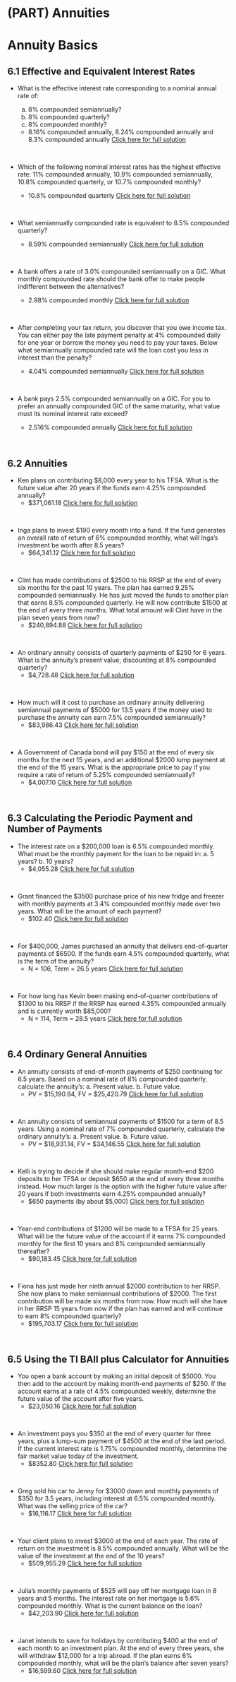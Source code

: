 # (PART) Annuities {-}

#  Annuity Basics

##  6.1  Effective and Equivalent Interest Rates {-}

*  What is the effective interest rate corresponding to a nominal annual rate of:

    a. 8% compounded semiannually?
    b. 8% compounded quarterly?
    c. 8% compounded monthly?

    *   8.16% compounded annually, 8.24% compounded annually and 8.3% compounded annually  [Click here for full solution](https://youtu.be/iwRJ9krWYKU)
<p>&nbsp;</p>


*  Which of the following nominal interest rates has the highest effective rate: 11% compounded annually, 10.9% compounded semiannually, 10.8% compounded quarterly, or 10.7% compounded monthly?
    *  10.8% compounded quarterly   [Click here for full solution](https://youtu.be/JPjfHkmCcCU)     
<p>&nbsp;</p>


*  What semiannually compounded rate is equivalent to 8.5% compounded quarterly?
    *   8.59% compounded semiannually  [Click here for full solution](https://youtu.be/h81emqhwjZQ)
<p>&nbsp;</p>


*  A bank offers a rate of 3.0% compounded semiannually on a GIC. What monthly
compounded rate should the bank offer to make people indifferent between the alternatives?
    *   2.98% compounded monthly  [Click here for full solution](https://youtu.be/zMISF_LwHnc)
<p>&nbsp;</p>


*  After completing your tax return, you discover that you owe income tax. You can either pay the late payment penalty at 4% compounded daily for one year or borrow the money you need to pay your taxes. Below what semiannually compounded rate will the loan cost you less in interest than the penalty?
    *  4.04% compounded semiannually   [Click here for full solution](https://youtu.be/TCnVAc3DeP8)
<p>&nbsp;</p>




*  A bank pays 2.5% compounded semiannually on a GIC. For you to prefer an annually compounded GIC of the same maturity, what value must its nominal
interest rate exceed?
    *   2.516% compounded annually  [Click here for full solution](https://youtu.be/mEqZoWbjC1Q)
<p>&nbsp;</p>


##  6.2  Annuities {-}

*  Ken plans on contributing $8,000 every year to his TFSA. What is the future value after 20 years if the funds earn 4.25% compounded annually?
    *   \$371,061.18  [Click here for full solution]()
<p>&nbsp;</p>


*  Inga plans to invest $190 every month into a fund. If the fund generates an overall rate of return of 6% compounded monthly, what will Inga's investment be worth after 8.5 years?
    *   $64,341.12  [Click here for full solution]()
<p>&nbsp;</p>





*  Clint has made contributions of \$2500 to his RRSP at the end of every six months for the past 10 years. The plan has earned 9.25% compounded semiannually. He has just moved the funds to another plan that earns 8.5% compounded quarterly. He will now contribute \$1500 at the end of every three months. What total amount will Clint have in the plan seven years
from now?
    *  $240,894.88    [Click here for full solution]()
<p>&nbsp;</p>


*  An ordinary annuity consists of quarterly payments of $250 for 6 years. What is the annuity’s present value, discounting at 8% compounded quarterly?
    *  \$4,728.48   [Click here for full solution]()
<p>&nbsp;</p>


*  How much will it cost to purchase an ordinary annuity delivering semiannual payments of $5000 for 13.5 years if the money used to purchase the annuity can earn 7.5% compounded semiannually?
    *  \$83,986.43   [Click here for full solution]()
<p>&nbsp;</p>








*  A Government of Canada bond will pay \$150 at the end of every six months for the next 15 years, and an additional \$2000 lump payment at the end of the 15 years. What is the appropriate price to pay if you require a rate of return of 5.25% compounded semiannually?
    *   $4,007.10  [Click here for full solution]()
<p>&nbsp;</p>



##  6.3  Calculating the Periodic Payment and Number of Payments {-}

*  The interest rate on a \$200,000 loan is 6.5% compounded monthly. What must be the monthly payment for the loan to be repaid in: a. 5 years? b. 10 years?
    *  $4,055.28   [Click here for full solution]()
<p>&nbsp;</p>


*  Grant financed the $3500 purchase price of his new fridge and freezer with monthly payments at 3.4% compounded monthly made over two years. What will be the amount of each payment?
    *  $102.40   [Click here for full solution]()
<p>&nbsp;</p>



*  For \$400,000, James purchased an annuity that delivers end-of-quarter payments of \$6500.  If the funds earn 4.5% compounded quarterly, what is the term of the annuity?
    *  N = 106, Term = 26.5 years   [Click here for full solution]()
<p>&nbsp;</p>


*  For how long has Kevin been making end-of-quarter contributions of \$1300 to his RRSP if the RRSP has earned 4.35% compounded annually and is currently worth \$85,000?
    *   N = 114, Term = 28.5 years  [Click here for full solution]()
<p>&nbsp;</p>




##  6.4  Ordinary General Annuities {-}

*  An annuity consists of end-of-month payments of $250 continuing for 6.5 years. Based on a nominal rate of 8% compounded quarterly, calculate the annuity’s: a. Present value. b. Future value.
    *   PV = \$15,190.94, FV = \$25,420.79  [Click here for full solution]()
<p>&nbsp;</p>


*  An annuity consists of semiannual payments of $1500 for a term of 8.5 years. Using a nominal rate of 7% compounded quarterly, calculate the ordinary annuity’s: a. Present value. b. Future value.
    *  PV = \$18,931.14, FV = \$34,146.55   [Click here for full solution]()
<p>&nbsp;</p>


*  Kelli is trying to decide if she should make regular month-end \$200 deposits to her TFSA or deposit \$650 at the end of every three months instead. How much larger is the option with the higher future value after 20 years if both investments earn 4.25% compounded annually?
    *  $650 payments (by about \$5,000)   [Click here for full solution]()
<p>&nbsp;</p>


*  Year-end contributions of $1200 will be made to a TFSA for 25 years. What will be the future value of the account if it earns 7% compounded monthly for the first 10 years and 8% compounded semiannually thereafter?
    *  $90,183.45   [Click here for full solution]()
<p>&nbsp;</p>


*  Fiona has just made her ninth annual \$2000 contribution to her RRSP. She now plans to make semiannual contributions of \$2000. The first contribution will be made six months from now. How much will she have in her RRSP 15 years from now if the plan has earned and will continue to earn 8% compounded quarterly?
    *  \$195,703.17   [Click here for full solution]()
<p>&nbsp;</p>




##  6.5  Using the TI BAII plus Calculator for Annuities {-}

*  You open a bank account by making an initial deposit of \$5000.  You then add to the account by making month-end payments of \$250.  If the account earns at a rate of 4.5% compounded weekly, determine the future value of the account after five years.
    *  $23,050.16   [Click here for full solution]()
<p>&nbsp;</p>



*  An investment pays you \$350 at the end of every quarter for three years, plus a lump-sum payment of \$4500 at the end of the last period.  If the current interest rate is 1.75% compounded monthly, determine the fair market value today of the investment.
    *  $8352.80   [Click here for full solution]()
<p>&nbsp;</p>


*  Greg sold his car to Jenny for \$3000 down and monthly payments of \$350 for 3.5 years, including interest at 6.5% compounded monthly. What was the selling price of the car?
    *  $16,116.17   [Click here for full solution]()
<p>&nbsp;</p>



*  Your client plans to invest $3000 at the end of each year. The rate of return on the investment is 8.5% compounded annually. What will be the value of the investment at the end of the 10 years?
    *  $509,955.29   [Click here for full solution]()
<p>&nbsp;</p>


*  Julia’s monthly payments of $525 will pay off her mortgage loan in 8 years and 5 months. The interest rate on her mortgage is 5.6% compounded monthly. What is the current balance on the loan?
    *   $42,203.90  [Click here for full solution]()
<p>&nbsp;</p>




*  Janet intends to save for holidays by contributing $400 at the end
of each month to an investment plan. At the end of every three years, she will withdraw $12,000 for a trip abroad. If the plan earns 6% compounded monthly, what will be the plan’s balance after seven years?
    *  $16,599.60   [Click here for full solution]()
<p>&nbsp;</p>

